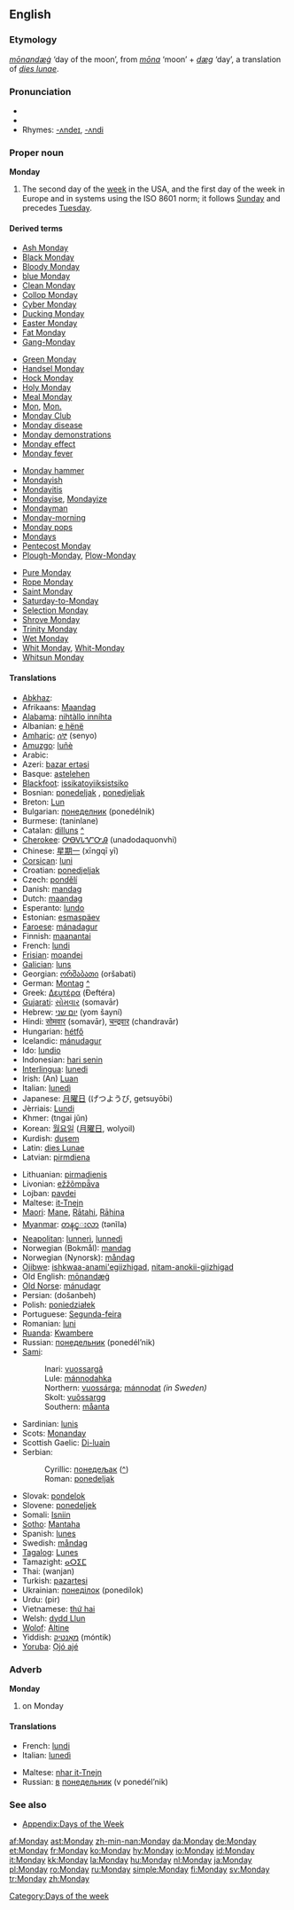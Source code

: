 ==English==

===Etymology===
{{OE.}} ''[[monandæg|mōnandæġ]]'' ‘day of the moon’, from ''[[mona#Old English|mōna]]'' ‘moon’ + ''[[dæg]]'' ‘day’, a translation of {{L.}} ''[[dies lunae]]''.

===Pronunciation===
*{{IPA|/ˈmʌndeɪ/, /ˈmʌndi/}}
*{{audio|en-us-Monday.ogg|Audio (US)}}
*Rhymes: [[Rhymes:English:-ʌndeɪ|-ʌndeɪ]], [[Rhymes:English:-ʌndi|-ʌndi]]

===Proper noun===
'''Monday'''

# The second day of the [[week]] in the USA, and the first day of the week in Europe and in systems using the ISO 8601 norm; it follows [[Sunday]] and precedes [[Tuesday]].

====Derived terms====
{{top4}}
*[[Ash Monday]]
*[[Black Monday]]
*[[Bloody Monday]]
*[[blue Monday]]
*[[Clean Monday]]
*[[Collop Monday]]
*[[Cyber Monday]]
*[[Ducking Monday]]
*[[Easter Monday]]
*[[Fat Monday]]
*[[Gang-Monday]]
{{mid4}}
*[[Green Monday]]
*[[Handsel Monday]]
*[[Hock Monday]]
*[[Holy Monday]]
*[[Meal Monday]]
*[[Mon]], [[Mon.]]
*[[Monday Club]]
*[[Monday disease]]
*[[w:Monday demonstrations|Monday demonstrations]]
*[[Monday effect]]
*[[Monday fever]]
{{mid4}}
*[[Monday hammer]]
*[[Mondayish]]
*[[Mondayitis]]
*[[Mondayise]], [[Mondayize]]
*[[Mondayman]]
*[[Monday-morning]]<!--adjective-->
*[[Monday pops]]
*[[Mondays]]<!--adverb-->
*[[Pentecost Monday]]
*[[Plough-Monday]], [[Plow-Monday]]
{{mid4}}
*[[Pure Monday]]
*[[Rope Monday]]
*[[Saint Monday]]
*[[Saturday-to-Monday]]
*[[Selection Monday]]
*[[Shrove Monday]]
*[[Trinity Monday]]
*[[Wet Monday]]
*[[Whit Monday]], [[Whit-Monday]]
*[[Whitsun Monday]]
{{bottom}}

====Translations====
{{top}}
*[[Abkhaz]]: {{RUchar|[[ашәахь]]}} {{IPAchar|(ašwax’)}}
*Afrikaans: [[Maandag]]
*[[Alabama]]: [[nihtàllo inníhta]]
*Albanian: [[e hënë]]
*[[Amharic]]: [[ሰኞ]] (senyo)
*[[Amuzgo]]: [[luñè]]
*Arabic: {{ARchar|[[الاثنين|الإثنين]]}} {{Unicode|(al-’iθnéin)}}
*Azeri: [[bazar ertəsi]]
*Basque: [[astelehen]]
*[[Blackfoot]]: [[issikatoyiiksistsiko]]
*Bosnian: [[ponedeljak#Bosnian|ponedeljak]] {{m}}, [[ponedjeljak#Bosnian|ponedjeljak]] {{m}}
*Breton: [[Lun]] {{m}}
*Bulgarian: [[понеделник]] (ponedélnik) {{m}}
*Burmese: (taninlane)
*Catalan: [[dilluns]] {{m}} [[:ca:dilluns|^]]
*[[Cherokee]]: [[ᎤᎾᏙᏓᏉᏅᎯ]] (unadodaquonvhi)
*Chinese: [[星期一]] (xīngqī yī)
*[[Corsican]]: [[luni]]
*Croatian: [[ponedjeljak]] {{m}}
*Czech: [[pondělí]] {{n}}
*Danish: [[mandag]]
*Dutch: [[maandag]] {{m}}
*Esperanto: [[lundo]]
*Estonian: [[esmaspäev]]
*[[Faroese]]: [[mánadagur]] {{m}}
*Finnish: [[maanantai]]
*French: [[lundi]] {{m}}
*[[Frisian]]: [[moandei]]
*[[Galician]]: [[luns]]
*Georgian: [[ორშაბათი]] (oršabati)
*German: [[Montag]] {{m}} [[:de:Montag|^]]
*Greek: [[Δευτέρα]] (Ðeftéra) {{f}}
*[[Gujarati]]: [[સોમવાર]] (somavār)
*Hebrew: [[יום שני]] (yom šayní)
*Hindi: [[सोमवार]] (somavār), [[चन्द्रवार]] (chandravār)
*Hungarian: [[hétfő]]
*Icelandic: [[mánudagur]] {{m}}
*Ido: [[lundio]]
*Indonesian: [[hari senin]]
*[[Interlingua]]: [[lunedi]]
*Irish: (An) [[Luan]]
*Italian: [[lunedì]] {{m}}
*Japanese: [[月曜日]] (げつようび, getsuyōbi)
*Jèrriais: [[Lundi]] {{m}}
*Khmer: {{KMchar|[[ថ្ងៃច័ន្ទ]]}} (tngai jŭn)
*Korean: [[월요일]] ([[月曜日]], wolyoil)
*Kurdish: [[duşem]]
*Latin: [[dies Lunae]]
*Latvian: [[pirmdiena]]
{{mid}}
*Lithuanian: [[pirmadienis]] {{m}}
*Livonian: [[ežžõmpǟva]]
*Lojban: [[pavdei]]
*Maltese: [[it-Tnejn]]
*[[Maori]]: [[Mane]], [[Rātahi]], [[Rāhina]]
*[[Myanmar]]: [[တနင္းလာ]] (tənĩla)
*[[Neapolitan]]: [[lunnerì]], [[lunnedì]]
*Norwegian (Bokmål): [[mandag]]
*Norwegian (Nynorsk): [[måndag]]
*[[Ojibwe]]: [[ishkwaa-anami'egiizhigad]], [[nitam-anokii-giizhigad]]
*Old English: [[monandæg|mōnandæġ]] {{m}}
*[[Old Norse]]: [[mánudagr]] {{m}}
*Persian: {{FAchar|[[دوشنبه]]}} (došanbeh)
*Polish: [[poniedziałek]]
*Portuguese: [[Segunda-feira]]
*Romanian: [[luni]] {{f}}
*[[Ruanda]]: [[Kwambere]]
*Russian: [[понедельник]] (ponedél’nik) {{m}}
*[[Sami]]:
*:Inari: [[vuossargâ]]
*:Lule: [[mánnodahka]]
*:Northern: [[vuossárga]]; [[mánnodat]] ''(in Sweden)''
*:Skolt: [[vuõssargg]]
*:Southern: [[måanta]]
*Sardinian: [[lunis]]
*Scots: [[Monanday]]
*Scottish Gaelic: [[Di-luain]]
*Serbian:
*:Cyrillic: [[понедељак#Serbian|понедељак]] ([[:sr:понедељак|^]]) {{m}}
*:Roman: [[ponedeljak#Serbian|ponedeljak]] {{m}}
*Slovak: [[pondelok]] {{m}}
*Slovene: [[ponedeljek]] {{m}}
*Somali: [[Isniin]]
*[[Sotho]]: [[Mantaha]]
*Spanish: [[lunes]] {{m}}
*Swedish: [[måndag]] {{c}}
*[[Tagalog]]: [[Lunes]]
*Tamazight: [[ⴰⵔⵉⵎ]]
*Thai: {{THchar|[[วันจันทร์]]}} (wanjan)
*Turkish: [[pazartesi]]
*Ukrainian: [[понеділок]] (ponedílok) {{m}}
*Urdu: {{URchar|[[پیر]]}} (pir)
*Vietnamese: [[thứ hai]]
*Welsh: [[dydd Llun]] {{m}}
*[[Wolof]]: [[Altine]]
*Yiddish: [[מאָנטיק]] (móntik)
*[[Yoruba]]: [[Ọjó ajé]]
{{bottom}}

===Adverb===
'''Monday'''

# on Monday

====Translations====
{{trans-top|on Monday}}
*French: [[lundi]]
*Italian: [[lunedì]]
{{trans-mid}}
*Maltese: [[nhar it-Tnejn]]
*Russian: [[в#Russian|в]] [[понедельник]] (v ponedél’nik)
{{trans-bottom}}

===See also===
*[[Appendix:Days of the Week]]

[[Category:Days of the week]]

[[af:Monday]]
[[ast:Monday]]
[[zh-min-nan:Monday]]
[[da:Monday]]
[[de:Monday]]
[[et:Monday]]
[[fr:Monday]]
[[ko:Monday]]
[[hy:Monday]]
[[io:Monday]]
[[id:Monday]]
[[it:Monday]]
[[kk:Monday]]
[[la:Monday]]
[[hu:Monday]]
[[nl:Monday]]
[[ja:Monday]]
[[pl:Monday]]
[[ro:Monday]]
[[ru:Monday]]
[[simple:Monday]]
[[fi:Monday]]
[[sv:Monday]]
[[tr:Monday]]
[[zh:Monday]]